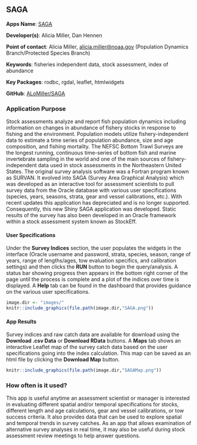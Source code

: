 ## SAGA

**Apps Name**: [SAGA](http://shiny1.nefsc.noaa.gov:3838/amiller/SAGAbeta/)

**Developer(s)**: Alicia Miller, Dan Hennen
  
**Point of contact**: Alicia Miller, <alicia.miller@noaa.gov> (Population Dynamics Branch/Protected Species Branch)
  
**Keywords**: fisheries independent data, stock assessment, index of abundance

**Key Packages**: rodbc, rgdal, leaflet, htmlwidgets

**GitHub**: [ALoMiller/SAGA](https://github.com/ALoMiller/SAGA)

### Application Purpose

Stock assessments analyze and report fish population dynamics including information on changes in abundance of fishery stocks in response to fishing and the environment. Population models utilize fishery-independent data to estimate a time series of population abundance, size and age composition, and fishing mortality. The NEFSC Bottom Trawl Surveys are the longest running, continuous time-series of bottom fish and marine invertebrate sampling in the world and one of the main sources of fishery-independent data used in stock assessments in the Northeastern United States. The original survey analysis software was a Fortran program known as SURVAN. It evolved into SAGA (Survey Area Graphical Analysis) which was developed as an interactive tool for assessment scientists to pull survey data from the Oracle database with various user specifications (species, years, seasons, strata, gear and vessel calibrations, etc.). With recent updates this application has depreciated and is no longer supported. Consequently, this new Shiny SAGA application was developed. Static results of the survey has also been developed in an Oracle framework within a stock assessment system known as StockEff.

#### User Specifications

Under the **Survey Indices** section, the user populates the widgets in the interface (Oracle username and password, strata, species, season, range of years, range of lengths/ages, tow evaluation specifics, and calibration settings) and then clicks the **RUN** button to begin the query/analysis. A status bar showing progress then appears in the bottom right corner of the page until the process is complete and a plot of the indices over time is displayed. A **Help** tab can be found in the dashboard that provides guidance on the various user specifications.  

```r
image.dir <- "images/"
knitr::include_graphics(file.path(image.dir,"SAGA.png"))
```

#### App Results

Survey indices and raw catch data are available for download using the **Download .csv Data** or **Download RData** buttons. A **Maps** tab shows an interactive Leaflet map of the survey catch data based on the user specifications going into the index calculation. This map can be saved as an html file by clicking the **Download Map** button.

```r
knitr::include_graphics(file.path(image.dir,"SAGAMap.png"))
```

### How often is it used? 

This app is useful anytime an assessment scientist or manager is interested in evaluating different spatial and/or temporal specifications for stocks, different length and age calculations, gear and vessel calibrations, or tow success criteria. It also provides data that can be used to explore spatial and temporal trends in survey catches. As an app that allows examination of alternative survey analyses in real time, it may also be useful during stock assessment review meetings to help answer questions. 